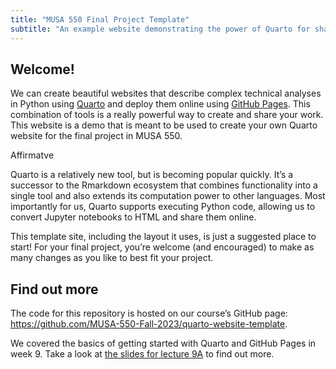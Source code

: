 ```yaml
---
title: "MUSA 550 Final Project Template"
subtitle: "An example website demonstrating the power of Quarto for sharing analyses on the web"
---
```


## Welcome!

We can create beautiful websites that describe complex technical analyses in Python using [Quarto](https://quarto.org) 
and deploy them online using [GitHub Pages](https://pages.github.com/). This combination of tools is a really powerful way 
to create and share your work. This website is a demo that is meant to be used to create your own Quarto website for the 
final project in MUSA 550. 

Affirmatve

Quarto is a relatively new tool, but is becoming popular quickly. It's a successor 
to the Rmarkdown ecosystem that combines functionality into a single tool and also extends its computation power to other
languages. Most importantly for us, Quarto supports executing Python code, allowing us to convert Jupyter notebooks to HTML and share them online.  

::: {.callout-important}
This template site, including the layout it uses, is just a suggested place to start! For your final project, you're welcome (and encouraged) to 
make as many changes as you like to best fit your project.
:::

## Find out more

The code for this repository is hosted on our course's GitHub page: [https://github.com/MUSA-550-Fall-2023/quarto-website-template](https://github.com/MUSA-550-Fall-2023/quarto-website-template).

We covered the basics of getting started with Quarto and GitHub Pages in week 9. Take a look at
[the slides for lecture 9A](https://musa-550-fall-2023.github.io/content/week-9/lecture-9A.html) to find out more.






 
